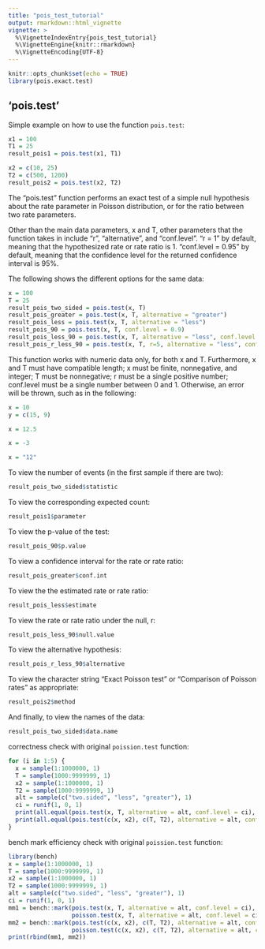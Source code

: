 ```yaml
---
title: "pois_test_tutorial"
output: rmarkdown::html_vignette
vignette: >
  %\VignetteIndexEntry{pois_test_tutorial}
  %\VignetteEngine{knitr::rmarkdown}
  %\VignetteEncoding{UTF-8}
---
```


```r
knitr::opts_chunk$set(echo = TRUE)
library(pois.exact.test)
```

## 'pois.test'

Simple example on how to use the function `pois.test`:

```r
x1 = 100
T1 = 25
result_pois1 = pois.test(x1, T1)

x2 = c(10, 25)
T2 = c(500, 1200)
result_pois2 = pois.test(x2, T2)
```

The "pois.test" function performs an exact test of a simple null hypothesis about the rate parameter in Poisson distribution, or for the ratio between two rate parameters.

Other than the main data parameters, x and T, other parameters that the function takes in include "r", "alternative", and "conf.level". "r = 1" by default, meaning that the hypothesized rate or rate ratio is 1. "conf.level = 0.95" by default, meaning that the confidence level for the returned confidence interval is 95%. 

The following shows the different options for the same data:

```r
x = 100
T = 25
result_pois_two_sided = pois.test(x, T)
result_pois_greater = pois.test(x, T, alternative = "greater")
result_pois_less = pois.test(x, T, alternative = "less")
result_pois_90 = pois.test(x, T, conf.level = 0.9)
result_pois_less_90 = pois.test(x, T, alternative = "less", conf.level = 0.9)
result_pois_r_less_90 = pois.test(x, T, r=5, alternative = "less", conf.level = 0.9)
```

This function works with numeric data only, for both x and T. Furthermore, x and T must have compatible length; x must be finite, nonnegative, and integer; T must be nonnegative; r must be a single positive number; conf.level must be a single number between 0 and 1. Otherwise, an error will be thrown, such as in the following:

```r
x = 10
y = c(15, 9)
```

```r
x = 12.5
```

```r
x = -3
```

```r
x = "12"
```


To view the number of events (in the first sample if there are two):

```r
result_pois_two_sided$statistic
```

To view the corresponding expected count:

```r
result_pois1$parameter
```

To view the p-value of the test:

```r
result_pois_90$p.value
```

To view a confidence interval for the rate or rate ratio:

```r
result_pois_greater$conf.int
```

To view the the estimated rate or rate ratio:

```r
result_pois_less$estimate
```

To view the rate or rate ratio under the null, r:

```r
result_pois_less_90$null.value
```

To view the alternative hypothesis:

```r
result_pois_r_less_90$alternative
```

To view the character string "Exact Poisson test" or "Comparison of Poisson rates" as appropriate:

```r
result_pois2$method
```

And finally, to view the names of the data:

```r
result_pois_two_sided$data.name
```

correctness check with original `poission.test` function:

```r
for (i in 1:5) {
  x = sample(1:1000000, 1)
  T = sample(1000:9999999, 1)
  x2 = sample(1:1000000, 1)
  T2 = sample(1000:9999999, 1)
  alt = sample(c("two.sided", "less", "greater"), 1)
  ci = runif(1, 0, 1)
  print(all.equal(pois.test(x, T, alternative = alt, conf.level = ci), poisson.test(x, T, alternative = alt, conf.level = ci)))
  print(all.equal(pois.test(c(x, x2), c(T, T2), alternative = alt, conf.level = ci), poisson.test(c(x, x2), c(T, T2), alternative = alt, conf.level = ci)))
}
```

bench mark efficiency check with original `poission.test` function:

```r
library(bench)
x = sample(1:1000000, 1)
T = sample(1000:9999999, 1)
x2 = sample(1:1000000, 1)
T2 = sample(1000:9999999, 1)
alt = sample(c("two.sided", "less", "greater"), 1)
ci = runif(1, 0, 1)
mm1 = bench::mark(pois.test(x, T, alternative = alt, conf.level = ci), 
                  poisson.test(x, T, alternative = alt, conf.level = ci))
mm2 = bench::mark(pois.test(c(x, x2), c(T, T2), alternative = alt, conf.level = ci), 
                  poisson.test(c(x, x2), c(T, T2), alternative = alt, conf.level = ci))
print(rbind(mm1, mm2))
```

